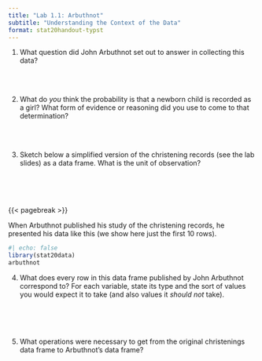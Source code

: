 ```yaml
---
title: "Lab 1.1: Arbuthnot"
subtitle: "Understanding the Context of the Data"
format: stat20handout-typst
---
```


\thispagestyle{empty} 

1. What question did John Arbuthnot set out to answer in collecting this data?

\
\

2. What do *you* think the probability is that a newborn child is recorded as a girl? What form of evidence or reasoning did you use to come to that determination?

\
\

3. Sketch below a simplified version of the christening records (see the lab slides) as a data frame. What is the unit of observation?

\
\
\

{{< pagebreak >}}

When Arbuthnot published his study of the christening records, he presented his data like this (we show here just the first 10 rows).

```r
#| echo: false
library(stat20data)
arbuthnot
```


4. What does every row in this data frame published by John Arbuthnot correspond to? For each variable, state its type and the sort of values you would expect it to take (and also values it *should not* take).

\
\
\

5. What operations were necessary to get from the original christenings data frame to Arbuthnot's data frame?
